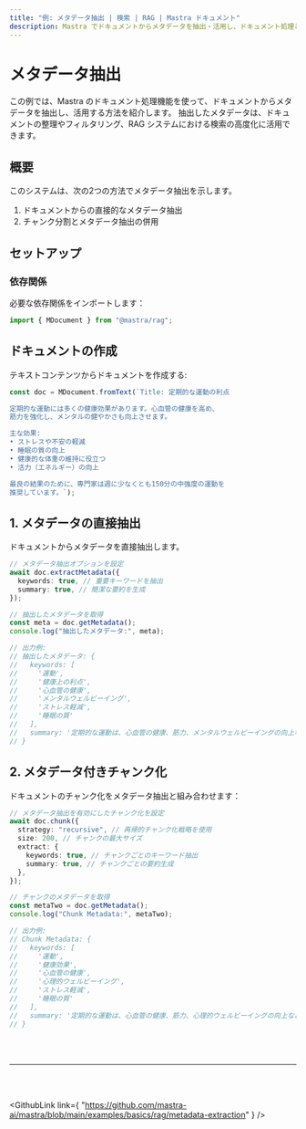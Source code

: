 ```yaml
---
title: "例: メタデータ抽出 | 検索 | RAG | Mastra ドキュメント"
description: Mastra でドキュメントからメタデータを抽出・活用し、ドキュメント処理と検索を強化する方法の例。
---
```




# メタデータ抽出

この例では、Mastra のドキュメント処理機能を使って、ドキュメントからメタデータを抽出し、活用する方法を紹介します。
抽出したメタデータは、ドキュメントの整理やフィルタリング、RAG システムにおける検索の高度化に活用できます。

## 概要

このシステムは、次の2つの方法でメタデータ抽出を示します。

1. ドキュメントからの直接的なメタデータ抽出
2. チャンク分割とメタデータ抽出の併用

## セットアップ

### 依存関係

必要な依存関係をインポートします：

```typescript copy showLineNumbers filename="src/index.ts"
import { MDocument } from "@mastra/rag";
```


## ドキュメントの作成

テキストコンテンツからドキュメントを作成する:

```typescript copy showLineNumbers{3} filename="src/index.ts"
const doc = MDocument.fromText(`Title: 定期的な運動の利点

定期的な運動には多くの健康効果があります。心血管の健康を高め、 
筋力を強化し、メンタルの健やかさも向上させます。

主な効果:
• ストレスや不安の軽減
• 睡眠の質の向上
• 健康的な体重の維持に役立つ
• 活力（エネルギー）の向上

最良の結果のために、専門家は週に少なくとも150分の中強度の運動を 
推奨しています。`);
```


## 1. メタデータの直接抽出

ドキュメントからメタデータを直接抽出します。

```typescript copy showLineNumbers{17} filename="src/index.ts"
// メタデータ抽出オプションを設定
await doc.extractMetadata({
  keywords: true, // 重要キーワードを抽出
  summary: true, // 簡潔な要約を生成
});

// 抽出したメタデータを取得
const meta = doc.getMetadata();
console.log("抽出したメタデータ:", meta);

// 出力例:
// 抽出したメタデータ: {
//   keywords: [
//     '運動',
//     '健康上の利点',
//     '心血管の健康',
//     'メンタルウェルビーイング',
//     'ストレス軽減',
//     '睡眠の質'
//   ],
//   summary: '定期的な運動は、心血管の健康、筋力、メンタルウェルビーイングの向上など、さまざまな健康効果をもたらします。主な効果には、ストレス軽減、睡眠の質の向上、体重管理、エネルギー増加が含まれます。推奨される運動時間は週150分です。'
// }
```


## 2. メタデータ付きチャンク化

ドキュメントのチャンク化をメタデータ抽出と組み合わせます：

```typescript copy showLineNumbers{40} filename="src/index.ts"
// メタデータ抽出を有効にしたチャンク化を設定
await doc.chunk({
  strategy: "recursive", // 再帰的チャンク化戦略を使用
  size: 200, // チャンクの最大サイズ
  extract: {
    keywords: true, // チャンクごとのキーワード抽出
    summary: true, // チャンクごとの要約生成
  },
});

// チャンクのメタデータを取得
const metaTwo = doc.getMetadata();
console.log("Chunk Metadata:", metaTwo);

// 出力例:
// Chunk Metadata: {
//   keywords: [
//     '運動',
//     '健康効果',
//     '心血管の健康',
//     '心理的ウェルビーイング',
//     'ストレス軽減',
//     '睡眠の質'
//   ],
//   summary: '定期的な運動は、心血管の健康、筋力、心理的ウェルビーイングの向上など、さまざまな健康効果をもたらします。主な効果には、ストレス軽減、睡眠の質の向上、体重管理、エネルギーの増加が含まれます。推奨される運動時間は週150分です。'
// }
```

<br />

<br />

<hr className="dark:border-[#404040] border-gray-300" />

<br />

<br />

<GithubLink
  link={
"https://github.com/mastra-ai/mastra/blob/main/examples/basics/rag/metadata-extraction"
}
/>
